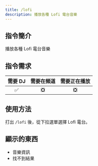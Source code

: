 ```yaml
---
title: /lofi
description: 播放各種 Lofi 電台音樂
---
```


## 指令簡介
<Callout type="info">
播放各種 Lofi 電台音樂
</Callout>

## 指令需求
| 需要 DJ |	需要在頻道 | 需要正在播放 |
| :-----: | :-------: | :---------: |
|   ✅   |    ❎     |     ❎      |

## 使用方法
打出 `/lofi` 後，從下拉選單選擇 Lofi 電台。

## 顯示的東西
- 音樂資訊
- 找不到結果